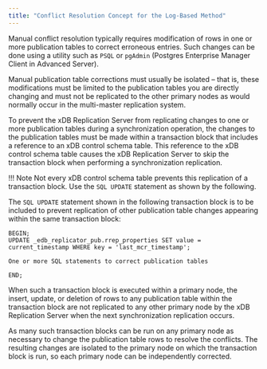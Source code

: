 ```yaml
---
title: "Conflict Resolution Concept for the Log-Based Method"
---
```


<div id="conflict_resolution_for_log_based" class="registered_link"></div>

Manual conflict resolution typically requires modification of rows in one or more publication tables to correct erroneous entries. Such changes can be done using a utility such as `PSQL` or `pgAdmin` (Postgres Enterprise Manager Client in Advanced Server).

Manual publication table corrections must usually be isolated – that is, these modifications must be limited to the publication tables you are directly changing and must not be replicated to the other primary nodes as would normally occur in the multi-master replication system.

To prevent the xDB Replication Server from replicating changes to one or more publication tables during a synchronization operation, the changes to the publication tables must be made within a transaction block that includes a reference to an xDB control schema table. This reference to the xDB control schema table causes the xDB Replication Server to skip the transaction block when performing a synchronization replication.

!!! Note
    Not every xDB control schema table prevents this replication of a transaction block. Use the `SQL UPDATE` statement as shown by the following.

The `SQL UPDATE` statement shown in the following transaction block is to be included to prevent replication of other publication table changes appearing within the same transaction block:

```text
BEGIN;
UPDATE _edb_replicator_pub.rrep_properties SET value = current_timestamp WHERE key = 'last_mcr_timestamp';

One or more SQL statements to correct publication tables

END;
```

When such a transaction block is executed within a primary node, the insert, update, or deletion of rows to any publication table within the transaction block are not replicated to any other primary node by the xDB Replication Server when the next synchronization replication occurs.

As many such transaction blocks can be run on any primary node as necessary to change the publication table rows to resolve the conflicts. The resulting changes are isolated to the primary node on which the transaction block is run, so each primary node can be independently corrected.
